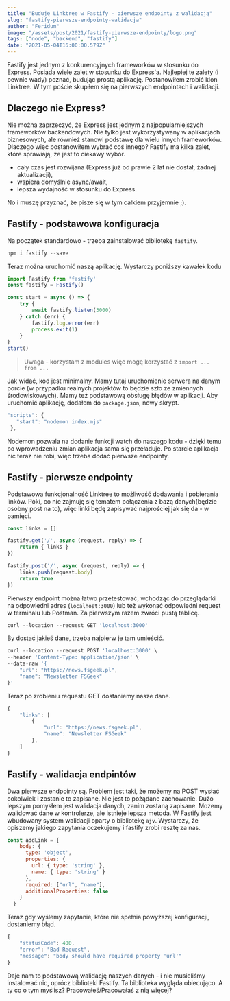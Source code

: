 ```yaml
---
title: "Buduję Linktree w Fastify - pierwsze endpointy z walidacją"
slug: "fastify-pierwsze-endpointy-walidacja"
author: "Feridum"
image: "/assets/post/2021/fastify-pierwsze-endpointy/logo.png"
tags: ["node", "backend", "fastify"]
date: "2021-05-04T16:00:00.579Z"
---
```


Fastify jest jednym z konkurencyjnych frameworków w stosunku do Express. Posiada wiele zalet w stosunku do Express'a. Najlepiej te zalety (i pewnie wady) poznać, budując prostą aplikację. Postanowiłem zrobić klon Linktree. W tym poście skupiłem się na pierwszych endpointach i walidacji. 



## Dlaczego nie Express?

Nie można zaprzeczyć, że Express jest jednym z najpopularniejszych frameworków backendowych. Nie tylko jest wykorzystywany w aplikacjach biznesowych, ale również stanowi podstawę dla wielu innych frameworków. Dlaczego więc postanowiłem wybrać coś innego? Fastify ma kilka zalet, które sprawiają, że jest to ciekawy wybór.

- cały czas jest rozwijana (Express już od prawie 2 lat nie dostał, żadnej aktualizacji),
- wspiera domyślnie async/await,
- lepsza wydajność w stosunku do Express.

No i muszę przyznać, że pisze się w tym całkiem przyjemnie ;). 

## Fastify - podstawowa konfiguracja

Na początek standardowo - trzeba zainstalować bibliotekę `fastify`.

```jsx
npm i fastify --save
```

Teraz można uruchomić naszą aplikację. Wystarczy poniższy kawałek kodu

```jsx
import Fastify from 'fastify'
const fastify = Fastify()

const start = async () => {
    try {
        await fastify.listen(3000)
    } catch (err) {
        fastify.log.error(err)
        process.exit(1)
    }
}
start()
```

> Uwaga - korzystam z modules więc mogę korzystać z `import ... from ...`

Jak widać, kod jest minimalny. Mamy tutaj uruchomienie serwera na danym porcie (w przypadku realnych projektów to będzie szło ze zmiennych środowiskowych). Mamy też podstawową obsługę błędów w aplikacji. Aby uruchomić aplikację, dodałem do `package.json`, nowy skrypt.

```jsx
"scripts": {
   "start": "nodemon index.mjs"
 },
```

Nodemon pozwala na dodanie funkcji watch do naszego kodu - dzięki temu po wprowadzeniu zmian aplikacja sama się przeładuje. Po starcie aplikacja nic teraz nie robi, więc trzeba dodać pierwsze endpointy.

## Fastify - pierwsze endpointy

Podstawowa funkcjonalność Linktree to możliwość dodawania i pobierania linków. Póki, co nie zajmuję się tematem połączenia z bazą danych(będzie osobny post na to), więc linki będę zapisywać najprościej jak się da - w pamięci. 

```jsx
const links = []

fastify.get('/', async (request, reply) => {
    return { links }
})

fastify.post('/', async (request, reply) => {
    links.push(request.body)
    return true
})
```

Pierwszy endpoint można łatwo przetestować, wchodząc do przeglądarki na odpowiedni adres (`localhost:3000`) lub też wykonać odpowiedni request w terminalu lub Postman. Za pierwszym razem zwróci pustą tablicę.

```jsx
curl --location --request GET 'localhost:3000'
```

By dostać jakieś dane, trzeba najpierw je tam umieścić. 

```jsx
curl --location --request POST 'localhost:3000' \
--header 'Content-Type: application/json' \
--data-raw '{
    "url": "https://news.fsgeek.pl",
    "name": "Newsletter FSGeek"
}'
```

Teraz po zrobieniu requestu GET dostaniemy nasze dane. 

```jsx
{
    "links": [
        {
            "url": "https://news.fsgeek.pl",
            "name": "Newsletter FSGeek"
        },
    ]
}
```

## Fastify - walidacja endpintów

Dwa pierwsze endpointy są. Problem jest taki, że możemy na POST wysłać cokolwiek i zostanie to zapisane. Nie jest to pożądane zachowanie. Dużo lepszym pomysłem jest walidacja danych, zanim zostaną zapisane. Możemy walidować dane w kontrolerze, ale istnieje lepsza metoda. W Fastify jest wbudowany system walidacji oparty o bibliotekę `ajv`. Wystarczy, że opiszemy jakiego zapytania oczekujemy i fastify zrobi resztę za nas. 

```jsx
const addLink = {
    body: {
      type: 'object',
      properties: {
        url: { type: 'string' },
        name: { type: 'string' }
      },
      required: ["url", "name"],
      additionalProperties: false
    }
  }
```

Teraz gdy wyślemy zapytanie, które nie spełnia powyższej konfiguracji, dostaniemy błąd.

```jsx
{
    "statusCode": 400,
    "error": "Bad Request",
    "message": "body should have required property 'url'"
}
```

Daje nam to podstawową walidację naszych danych - i nie musieliśmy instalować nic, oprócz biblioteki Fastify. Ta biblioteka wygląda obiecująco. A ty co o tym myślisz? Pracowałeś/Pracowałaś z nią więcej?